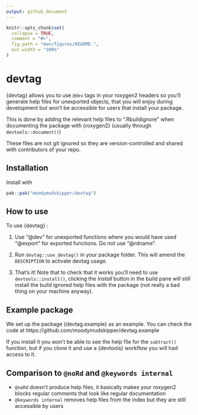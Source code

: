 ```yaml
---
output: github_document
---
```


<!-- README.md is generated from README.Rmd. Please edit that file -->

```r
knitr::opts_chunk$set(
  collapse = TRUE,
  comment = "#>",
  fig.path = "man/figures/README-",
  out.width = "100%"
)
```

# devtag

{devtag} allows you to use `@dev` tags in your roxygen2 headers so you'll
generate help files for unexported objects, that you will enjoy during development
but won't be accessible for users that install your package.

This is done by adding the relevant help files to ".Rbuildignore" when documenting
the package with {roxygen2} (usually through `devtools::document()`)

These files are not git ignored so they are version-controlled and shared
with contributors of your repo.

## Installation

Install with

``` r
pak::pak("moodymudskipper/devtag")
```

## How to use

To use {devtag} :

(1) Use "@dev" for unexported functions where you would have used "@export" for
exported functions. Do not use "@rdname".

(2) Run `devtag::use_devtag()` in your package folder. This will amend the 
`DESCRIPTION` to activate devtag usage.

(3) That's it! Note that to check that it works you'll need to use `devtools::install()`,
clicking the *Install* button in the build pane will still install the build ignored
help files with the package (not really a bad thing on your machine anyway).

## Example package

We set up the package {devtag.example} as an example. You can check the code at https://github.com/moodymudskipper/devtag.example

If you install it you won't be able to see the help file for the `subtract()`
function, but if you clone it and use a {devtools} workflow you will had access to it.


## Comparison to `@noRd` and `@keywords internal`

* `@noRd` doesn't produce help files, it basically makes your roxygen2 blocks
regular comments that look like regular documentation
* `@keywords internal` removes help files from the index but they are still
  accessible by users
